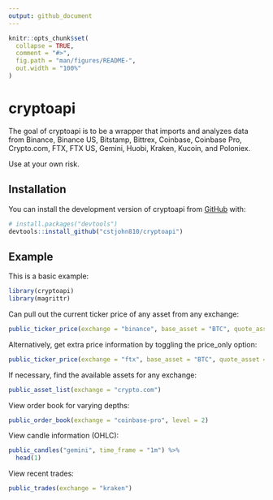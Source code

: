 ```yaml
---
output: github_document
---
```


<!-- README.md is generated from README.Rmd. Please edit that file -->

```r
knitr::opts_chunk$set(
  collapse = TRUE,
  comment = "#>",
  fig.path = "man/figures/README-",
  out.width = "100%"
)
```

# cryptoapi

<!-- badges: start -->
<!-- badges: end -->

The goal of cryptoapi is to be a wrapper that imports and analyzes data from Binance, Binance US, Bitstamp, Bittrex, Coinbase, Coinbase Pro, Crypto.com, FTX, FTX US, Gemini, Huobi, Kraken, Kucoin, and Poloniex. 

Use at your own risk.

## Installation

You can install the development version of cryptoapi from [GitHub](https://github.com/) with:

``` r
# install.packages("devtools")
devtools::install_github("cstjohn810/cryptoapi")
```

## Example

This is a basic example:

```r
library(cryptoapi)
library(magrittr)
```

Can pull out the current ticker price of any asset from any exchange:

```r
public_ticker_price(exchange = "binance", base_asset = "BTC", quote_asset = "USD")
```

Alternatively, get extra price information by toggling the price_only option:

```r
public_ticker_price(exchange = "ftx", base_asset = "BTC", quote_asset = "USD", price_only = FALSE)
```

If necessary, find the available assets for any exchange:

```r
public_asset_list(exchange = "crypto.com")
```

View order book for varying depths:

```r
public_order_book(exchange = "coinbase-pro", level = 2)
```

View candle information (OHLC):

```r
public_candles("gemini", time_frame = "1m") %>% 
  head(1)
```

View recent trades:

```r
public_trades(exchange = "kraken")
```

